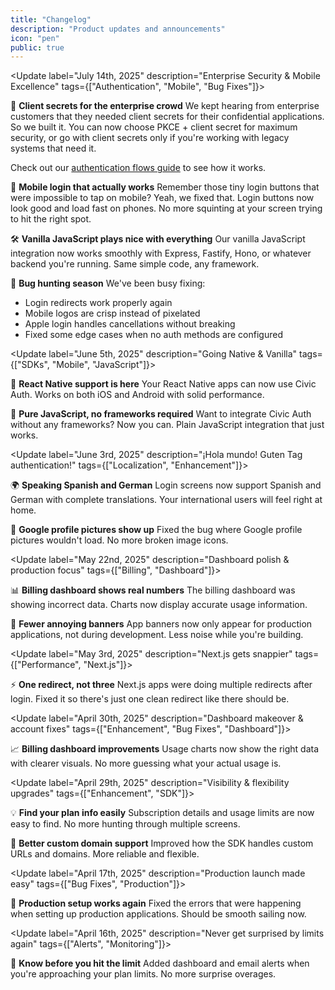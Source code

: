 ```yaml
---
title: "Changelog"
description: "Product updates and announcements"
icon: "pen"
public: true
---
```


<Update label="July 14th, 2025" description="Enterprise Security & Mobile Excellence" tags={["Authentication", "Mobile", "Bug Fixes"]}>

🔐 **Client secrets for the enterprise crowd**
We kept hearing from enterprise customers that they needed client secrets for their confidential applications. So we built it. You can now choose PKCE + client secret for maximum security, or go with client secrets only if you're working with legacy systems that need it.

Check out our [authentication flows guide](/overview/authentication-flows) to see how it works.

📱 **Mobile login that actually works**
Remember those tiny login buttons that were impossible to tap on mobile? Yeah, we fixed that. Login buttons now look good and load fast on phones. No more squinting at your screen trying to hit the right spot.

🛠️ **Vanilla JavaScript plays nice with everything**
Our vanilla JavaScript integration now works smoothly with Express, Fastify, Hono, or whatever backend you're running. Same simple code, any framework.

🐛 **Bug hunting season**
We've been busy fixing:
- Login redirects work properly again
- Mobile logos are crisp instead of pixelated 
- Apple login handles cancellations without breaking
- Fixed some edge cases when no auth methods are configured

</Update>

<Update label="June 5th, 2025" description="Going Native & Vanilla" tags={["SDKs", "Mobile", "JavaScript"]}>

📱 **React Native support is here**
Your React Native apps can now use Civic Auth. Works on both iOS and Android with solid performance.

🍦 **Pure JavaScript, no frameworks required**
Want to integrate Civic Auth without any frameworks? Now you can. Plain JavaScript integration that just works.

</Update>

<Update label="June 3rd, 2025" description="¡Hola mundo! Guten Tag authentication!" tags={["Localization", "Enhancement"]}>

🌍 **Speaking Spanish and German**
Login screens now support Spanish and German with complete translations. Your international users will feel right at home.

📸 **Google profile pictures show up**
Fixed the bug where Google profile pictures wouldn't load. No more broken image icons.

</Update>

<Update label="May 22nd, 2025" description="Dashboard polish & production focus" tags={["Billing", "Dashboard"]}>

📊 **Billing dashboard shows real numbers**
The billing dashboard was showing incorrect data. Charts now display accurate usage information.

🎯 **Fewer annoying banners**
App banners now only appear for production applications, not during development. Less noise while you're building.

</Update>

<Update label="May 3rd, 2025" description="Next.js gets snappier" tags={["Performance", "Next.js"]}>

⚡ **One redirect, not three**
Next.js apps were doing multiple redirects after login. Fixed it so there's just one clean redirect like there should be.

</Update>

<Update label="April 30th, 2025" description="Dashboard makeover & account fixes" tags={["Enhancement", "Bug Fixes", "Dashboard"]}>

📈 **Billing dashboard improvements**
Usage charts now show the right data with clearer visuals. No more guessing what your actual usage is.

</Update>

<Update label="April 29th, 2025" description="Visibility & flexibility upgrades" tags={["Enhancement", "SDK"]}>

💡 **Find your plan info easily**
Subscription details and usage limits are now easy to find. No more hunting through multiple screens.

🔗 **Better custom domain support**
Improved how the SDK handles custom URLs and domains. More reliable and flexible.

</Update>

<Update label="April 17th, 2025" description="Production launch made easy" tags={["Bug Fixes", "Production"]}>

🚀 **Production setup works again**
Fixed the errors that were happening when setting up production applications. Should be smooth sailing now.

</Update>

<Update label="April 16th, 2025" description="Never get surprised by limits again" tags={["Alerts", "Monitoring"]}>

🚨 **Know before you hit the limit**
Added dashboard and email alerts when you're approaching your plan limits. No more surprise overages.

</Update>